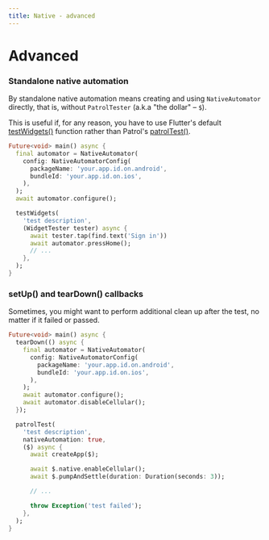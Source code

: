 ```yaml
---
title: Native - advanced
---
```


# Advanced

### Standalone native automation

By standalone native automation means creating and using `NativeAutomator`
directly, that is, without `PatrolTester` (a.k.a "the dollar" – `$`).

This is useful if, for any reason, you have to use Flutter's default
[testWidgets()][test_widgets] function rather than Patrol's
[patrolTest()][patrol_test].

```dart title="integration_test/app_test.dart"
Future<void> main() async {
  final automator = NativeAutomator(
    config: NativeAutomatorConfig(
      packageName: 'your.app.id.on.android',
      bundleId: 'your.app.id.on.ios',
    ),
  );
  await automator.configure();

  testWidgets(
    'test description',
    (WidgetTester tester) async {
      await tester.tap(find.text('Sign in'))
      await automator.pressHome();
      // ...
    },
  );
}
```

### setUp() and tearDown() callbacks

Sometimes, you might want to perform additional clean up after the test, no
matter if it failed or passed.

```dart title="integration_test/app_test.dart"
Future<void> main() async {
  tearDown(() async {
    final automator = NativeAutomator(
      config: NativeAutomatorConfig(
        packageName: 'your.app.id.on.android',
        bundleId: 'your.app.id.on.ios',
      ),
    );
    await automator.configure();
    await automator.disableCellular();
  });

  patrolTest(
    'test description',
    nativeAutomation: true,
    ($) async {
      await createApp($);

      await $.native.enableCellular();
      await $.pumpAndSettle(duration: Duration(seconds: 3));

      // ...

      throw Exception('test failed');
    },
  );
}
```

[test_widgets]: https://api.flutter.dev/flutter/flutter_test/testWidgets.html
[patrol_test]: https://pub.dev/documentation/patrol/latest/patrol/patrolTest.html
